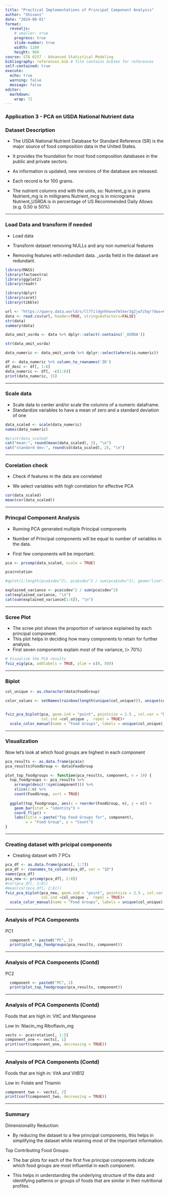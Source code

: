 ```yaml
---
title: "Practical Implementations of Principal Component Analysis"
author: "Shivani"
date: "2024-08-01"
format:
  revealjs:
    # smaller: true
    progress: true
    slide-number: true
    width: 1280
    height: 960  
course: STA 6257 - Advanced Statistical Modeling
bibliography: references.bib # file contains bibtex for references
self-contained: true
execute: 
  echo: true
  warning: false
  message: false
editor: 
  markdown: 
    wrap: 72
---
```

### Application 3 - PCA on USDA National Nutrient data {.smaller}

### Dataset Description

-   The USDA National Nutrient Database for Standard Reference (SR) is the major source of food composition data in the United States.

-   It provides the foundation for most food composition databases in the public and private sectors.

-   As information is updated, new versions of the database are released.

-   Each record is for 100 grams.

-   The nutrient columns end with the units, so: Nutrient_g is in grams Nutrient_mg is in milligrams Nutrient_mcg is in micrograms Nutrient_USRDA is in percentage of US Recommended Daily Allows (e.g. 0.50 is 50%)

------------------------------------------------------------------------

### Load Data and transform if needed

-   Load data

-   Transform dataset removing NULLs and any non numerical features

-   Removing features with redundant data. _usrda field in the dataset are redundant.

```r
library(MASS)
library(factoextra)
library(ggplot2)
library(readr)

library(dplyr)
library(caret)
library(tibble)

url <- "https://query.data.world/s/ll77ildgnhhove7mlker3g2jw7z5qr?dws=00000"
data <- read.csv(url, header=TRUE, stringsAsFactors=FALSE)
str(data)
summary(data)

```

```r
data_omit_usrda <- data %>% dplyr::select(-contains('_USRDA'))

str(data_omit_usrda)

data_numeric <- data_omit_usrda %>% dplyr::select(where(is.numeric))

df <- data_numeric %>% column_to_rownames('ID')
df_desc <- df[, 1:6]
data_numeric <- df[, -c(1:6)]
print(data_numeric, 15)

```

------------------------------------------------------------------------

### Scale data

-   Scale data to center and/or scale the columns of a numeric dataframe.
-   Standardize variables to have a mean of zero and a standard deviation of one

```r
data_scaled <- scale(data_numeric)
names(data_numeric)

#print(data_scaled)
cat("mean:", round(mean(data_scaled), 2), "\n")
cat("standard dev:", round(sd(data_scaled), 2), "\n")

```

------------------------------------------------------------------------

### Corelation check

- Check if features in the data are correlated

- We select variables with high correlation for effective PCA


```r
cor(data_scaled)
mean(cor(data_scaled))

```

------------------------------------------------------------------------

### Princpal Component Analysis

- Running PCA generated multiple Principal components

- Number of Principal components will be equal to number of variables in the data.    

- First few components will be important.

```r
pca <- prcomp(data_scaled, scale = TRUE)

pca$rotation


```

```r
#qplot(1:length(pca$sdev^2), pca$sdev^2 / sum(pca$sdev^2), geom="line")

```

```r
explained_variance <- pca$sdev^2 / sum(pca$sdev^2)
cat(explained_variance, "\n")
cat(sum(explained_variance[1:6]), "\n")
```

------------------------------------------------------------------------

### Scree Plot

-   The scree plot shows the proportion of variance explained by each principal component.
-   This plot helps in deciding how many components to retain for further analysis.
-   First seven components explain most of the variance, (\> 70%)

```r
# Visualize the PCA results
fviz_eig(pca, addlabels = TRUE, ylim = c(0, 50))

```

------------------------------------------------------------------------

### Biplot

```r

col_unique <- as.character(data$FoodGroup)

color_values <- setNames(rainbow(length(unique(col_unique))), unique(col_unique))


fviz_pca_biplot(pca, geom.ind = "point", pointsize = 2.5 , col.var = "black" ,
                col.ind =col_unique ,  repel = TRUE)+
  scale_color_manual(name = "Food Groups", labels = unique(col_unique), values = color_values)
```

------------------------------------------------------------------------

### Visualization

Now let's look at which food groups are highest in each component

```r
pca_results <- as.data.frame(pca$x)
pca_results$FoodGroup <- data$FoodGroup

plot_top_foodgroups <- function(pca_results, component, n = 10) {
  top_foodgroups <- pca_results %>%
    arrange(desc(!!sym(component))) %>%
    slice(1:n) %>%
    count(FoodGroup, sort = TRUE)
  
  ggplot(top_foodgroups, aes(x = reorder(FoodGroup, n), y = n)) +
    geom_bar(stat = "identity") +
    coord_flip() +
    labs(title = paste("Top Food Groups for", component),
         x = "Food Group", y = "Count")
}

```

---

### Creating dataset with pricipal components

-   Creating dataset with 7 PCs

```r
pca_df <- as.data.frame(pca$x[, 1:7])
pca_df <- rownames_to_column(pca_df, var = "ID")
names(pca_df)
pca_new <- prcomp(pca_df[, 2:8])
#cor(pca_df[, 2:8])
#mean(cor(pca_df[, 2:8]))
fviz_pca_biplot(pca_new, geom.ind = "point", pointsize = 2.5 , col.var = "black" ,
                col.ind =col_unique ,  repel = TRUE)+
  scale_color_manual(name = "Food Groups", labels = unique(col_unique), values = color_values)

```

---

### Analysis of PCA Components

PC1

```r
  component <- paste0("PC", 1)
  print(plot_top_foodgroups(pca_results, component))

```

---

### Analysis of PCA Components (Contd)

PC2

```r
  component <- paste0("PC", 2)
  print(plot_top_foodgroups(pca_results, component))

```
---

### Analysis of PCA Components (Contd)


Foods that are high in: VitC and Manganese

Low in: Niacin_mg Riboflavin_mg

```r
vects <- pca$rotation[, 1:5]
component_one <- vects[, 1]
print(sort(component_one, decreasing = TRUE))

```

---

### Analysis of PCA Components (Contd)

Foods that are high in: VitA and VitB12

Low in: Folate and Thiamin

```r

component_two <- vects[, 2]
print(sort(component_two, decreasing = TRUE))

```


---

### Summary

Dimensionality Reduction:

-   By reducing the dataset to a few principal components, this helps in simplifying the dataset while retaining most of the important information.

Top Contributing Food Groups:

-   The bar plots for each of the first five principal components indicate which food groups are most influential in each component. 

-   This helps in understanding the underlying structure of the data and identifying patterns or groups of foods that are similar in their nutritional profiles.

